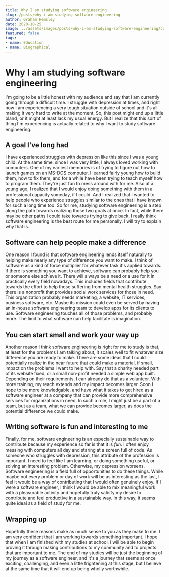 ```yaml
---
title: Why I am studying software engineering
slug: /posts/why-i-am-studying-software-engineering
author: Graham Hemsley
date: 2020-10-25
image: ../assets/images/posts/why-i-am-studying-software-engineering/cover.jpg
featured: false
tags: 
- name: Education
- name: Biographical
---
```

# Why I am studying software engineering
I'm going to be a little honest with my audience and say that I am currently going through a difficult time. I struggle with depression at times, and right now I am experiencing a very tough situation outside of school and it's all making it very hard to write at the moment. So, this post might end up a little bland, or it might at least lack my usual energy. But I realize that this sort of thing I'm experiencing is actually related to why I want to study software engineering. 
## A goal I've long had
I have experienced struggles with depression like this since I was a young child. At the same time, since I was very little, I always loved working with computers. One of my earliest memories is of trying to figure out how to launch games on an MS-DOS computer. I learned fairly young how to build them, how to fix them, and for a while have been trying to teach myself how to program them. They're just fun to mess around with for me. Also at a young age, I realized that I would enjoy doing something with them in a professional capacity someday, if I could. And I realized that I wanted to help people who experience struggles similar to the ones that I have known for such a long time too. So for me, studying software engineering is a step along the path towards realizing those two goals at once. In fact, while there may be other paths I could take towards trying to give back, I really think software engineering is the best route for me personally. I will try to explain why that is.
## Software can help people make a difference
One reason I found is that software engineering lends itself naturally to helping make nearly any type of difference you want to make. I think of software as a kind of force multiplier for whatever task it's applied towards. If there is something you want to achieve, software can probably help you or someone else achieve it. There will always be a need or a use for it in practically every field nowadays. This includes fields that contribute towards the effort to help those suffering from mental health struggles. Say there is a nonprofit that provides social work services for those in need. This organization probably needs marketing, a website, IT services, business software, etc. Maybe its mission could even be served by having an in-house software engineering team to develop apps for its clients to use. Software engineering touches all of those problems, and probably more. The limit to what software can help facilitate is imagination.
## You can start small and work your way up
Another reason I think software engineering is right for me to study is that, at least for the problems I am talking about, it scales well to fit whatever size difference you are ready to make. There are some ideas that I could potentially realize in the near future that could make a material, if small, impact on the problems I want to help with. Say that a charity needed part of its website fixed, or a small non-profit needed a simple web app built. Depending on their requirements, I can already do that as a volunteer. With more training, my reach extends and my impact becomes larger. Soon I hope to be more knowledgable, and have what it takes to get hired as a software engineer at a company that can provide more comprehensive services for organizations in need. In such a role, I might just be a part of a team, but as a team, what we can provide becomes larger, as does the potential difference we could make.
## Writing software is fun and interesting to me
Finally, for me, software engineering is an especially sustainable way to contribute because my experience so far is that it is *fun*. I often enjoy messing with computers all day and staring at a screen full of code. As someone who struggles with depression, this attribute of the profession is important. I need to feel like I am learning, or doing something useful, or solving an interesting problem. Otherwise, my depression worsens. Software engineering is a field full of opportunities to do these things. While maybe not every problem or day of work will be as interesting as the last, I feel it would be a way of contributing that I would often genuinely enjoy. If I were a software engineer, I think I would be able to mix meaningful work with a pleasurable activity and hopefully truly satisfy my desire to contribute and feel productive in a sustainable way. In this way, it seems quite ideal as a field of study for me.
## Wrapping up
Hopefully these reasons make as much sense to you as they make to me. I am very confident that I am working towards something important. I hope that when I am finished with my studies at school, I will be able to begin proving it through making contributions to my community and to projects that are important to me. The end of my studies will be just the beginning of my journey as a software engineer, and it's a journey that seems at once exciting, challenging, and even a little frightening at this stage, but I believe at the same time that it will end up being wholly worthwhile.



​	
